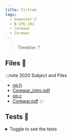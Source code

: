 ```yaml
---
title: Firtree
tags:
  - Semester-2
  - B-CPE-201
  - Corewar
  - Corewar
---
```

> Timeline: ?


## Files 📂

:::note 2020 Subject and Files
- [op.h](https://github.com/Studio-17/Epitech-Subjects/raw/main/Semester-2/B-CPE-201/Corewar/Corewar/op.h)
- [Corewar_intro.pdf](https://github.com/Studio-17/Epitech-Subjects/raw/main/Semester-2/B-CPE-201/Corewar/Corewar/Corewar_intro.pdf)
- [op.c](https://github.com/Studio-17/Epitech-Subjects/raw/main/Semester-2/B-CPE-201/Corewar/Corewar/op.c)
- [Corewar.pdf](https://github.com/Studio-17/Epitech-Subjects/raw/main/Semester-2/B-CPE-201/Corewar/Corewar/Corewar.pdf)
:::

## Tests 🤖
<details>
  <summary>Toggle to see the tests</summary>
  <div>
Yo
  </div>
</details>
